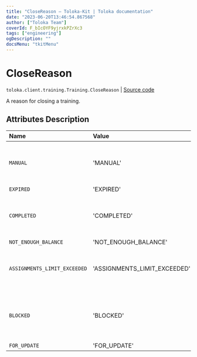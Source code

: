 ```yaml
---
title: "CloseReason — Toloka-Kit | Toloka documentation"
date: "2023-06-20T13:46:54.867568"
author: ["Toloka Team"]
coverId: F_bIcOYF9yjrxkPZrXc3
tags: ["engineering"]
ogDescription: ""
docsMenu: "tkitMenu"
---
```


# CloseReason

`toloka.client.training.Training.CloseReason` | [Source code](https://github.com/Toloka/toloka-kit/blob/v1.2.0/src/client/training.py#L62)

A reason for closing a training.

## Attributes Description

| Name | Value | Description |
| :------| :-----------| :----------| 
`MANUAL`|'MANUAL'|<p>A training was closed by a requester.</p>
`EXPIRED`|'EXPIRED'|
`COMPLETED`|'COMPLETED'|<p>All linked pool tasks were completed.</p>
`NOT_ENOUGH_BALANCE`|'NOT_ENOUGH_BALANCE'|
`ASSIGNMENTS_LIMIT_EXCEEDED`|'ASSIGNMENTS_LIMIT_EXCEEDED'|<p>A limit of 2 millions assignments is reached.</p>
`BLOCKED`|'BLOCKED'|<p>The requester's account was blocked.</p>
`FOR_UPDATE`|'FOR_UPDATE'|